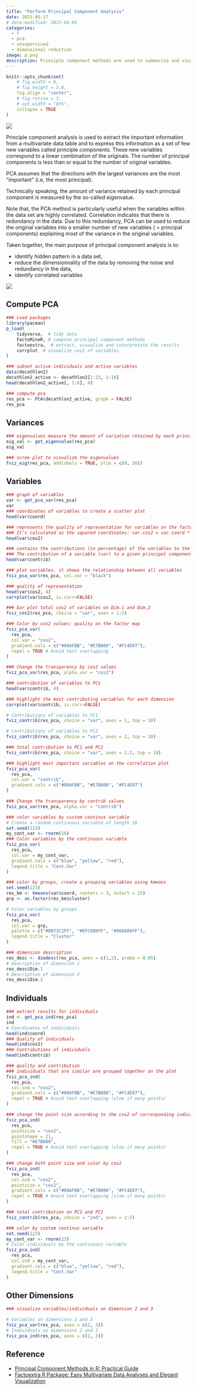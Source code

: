 ```yaml
---
title: "Perform Principal Component Analysis"
date: 2023-05-17
# date-modified: 2023-04-05
categories:
  - r
  - pca
  - unsupervised
  - dimensional reduction
image: p.png
description: Principle component methods are used to summarize and viusalize the information contained in a large multivariate datasets.
---
```

```r
knitr::opts_chunk$set(
    # fig.width = 6, 
    # fig.height = 3.8,
    fig.align = "center", 
    # fig.retina = 3,
    # out.width = "85%", 
    collapse = TRUE
)
```
![](pca.png)



Principle component analysis is used to extract the important information from a multivariate data table and to express this information as a set of few new variables called principle components. These new variables correspond to a linear combination of the originals. The number of principal components is less than or equal to the number of original variables.

PCA assumes that the directions with the largest variances are the most “important” (i.e, the most principal).

Technically speaking, the amount of variance retained by each principal component is measured by the so-called eigenvalue.

Note that, the PCA method is particularly useful when the variables within the data set are highly correlated. Correlation indicates that there is redundancy in the data. Due to this redundancy, PCA can be used to reduce the original variables into a smaller number of new variables ( = principal components) explaining most of the variance in the original variables.



Taken together, the main purpose of principal component analysis is to:

  - identify hidden pattern in a data set,
  - reduce the dimensionnality of the data by removing the noise and redundancy in the data,
  - identify correlated variables

![](pca2.png)

## Compute PCA

```r
### Load packages
library(pacman)
p_load(
    tidyverse,  # tidy data
    FactoMineR, # compute principal component methods
    factoextra,  # extract, visualize and interpretate the results
    corrplot  # visualize cos2 of variables
)

### subset active individuals and active variables
data(decathlon2)
decathlon2_active <- decathlon2[1:23, 1:10]
head(decathlon2_active[, 1:6], 4)

### compute pca
res_pca <- PCA(decathlon2_active, graph = FALSE)
res_pca
``` 


## Variances

```r
### eigenvalues measure the amount of variation retained by each principal component
eig_val <- get_eigenvalue(res_pca)
eig_val

### scree plot to visualize the eigenvalues
fviz_eig(res_pca, addlabels = TRUE, ylim = c(0, 50))
```

## Variables

```r
### graph of variables
var <- get_pca_var(res_pca)
var
### coordinates of variables to create a scatter plot
head(var$coord)

### represents the quality of representation for variables on the factor map. 
### It’s calculated as the squared coordinates: var.cos2 = var.coord * var.coord.
head(var$cos2)

### contains the contributions (in percentage) of the variables to the principal components. 
### The contribution of a variable (var) to a given principal component is (in percentage) : (var.cos2 * 100) / (total cos2 of the component).
head(var$contrib)

### plot variables. it shows the relationship between all variables
fviz_pca_var(res_pca, col.var = "black")

### quality of representation
head(var$cos2, 4)
corrplot(var$cos2, is.corr=FALSE)

### bar plot total cos2 of variables on Dim.1 and Dim.2
fviz_cos2(res_pca, choice = "var", axes = 1:2)

### Color by cos2 values: quality on the factor map
fviz_pca_var(
  res_pca, 
  col.var = "cos2",
  gradient.cols = c("#00AFBB", "#E7B800", "#FC4E07"), 
  repel = TRUE # Avoid text overlapping
)

### Change the transparency by cos2 values
fviz_pca_var(res_pca, alpha.var = "cos2")

### contribution of variables to PCs
head(var$contrib, 4)

### highlight the most contributing variables for each dimension
corrplot(var$contrib, is.corr=FALSE)

# Contributions of variables to PC1
fviz_contrib(res_pca, choice = "var", axes = 1, top = 10)

# Contributions of variables to PC2
fviz_contrib(res_pca, choice = "var", axes = 2, top = 10)

### total contribution to PC1 and PC2 
fviz_contrib(res_pca, choice = "var", axes = 1:2, top = 10)

### highlight most important variables on the correlation plot
fviz_pca_var(
  res_pca, 
  col.var = "contrib",
  gradient.cols = c("#00AFBB", "#E7B800", "#FC4E07")
)

### Change the transparency by contrib values
fviz_pca_var(res_pca, alpha.var = "contrib")

### color variables by custom continus variable
# Create a random continuous variable of length 10
set.seed(123)
my_cont_var <- rnorm(10)
### Color variables by the continuous variable
fviz_pca_var(
  res_pca, 
  col.var = my_cont_var,
  gradient.cols = c("blue", "yellow", "red"),
  legend.title = "Cont.Var"
)

### color by groups, create a grouping variables using kmeans
set.seed(123)
res_km <- kmeans(var$coord, centers = 3, nstart = 25)
grp <- as.factor(res_km$cluster)

# Color variables by groups
fviz_pca_var(
  res_pca, 
  col.var = grp, 
  palette = c("#0073C2FF", "#EFC000FF", "#868686FF"),
  legend.title = "Cluster"
)

### dimension description
res_desc <- dimdesc(res_pca, axes = c(1,2), proba = 0.05)
# Description of dimension 1
res_desc$Dim.1
# Description of dimension 2
res_desc$Dim.2
```

## Individuals

```r
### extract results for individuals
ind <- get_pca_ind(res_pca)
ind
# Coordinates of individuals
head(ind$coord)
### Quality of individuals
head(ind$cos2)
### Contributions of individuals
head(ind$contrib)

### quality and contribution
### individuals that are similar are grouped together on the plot
fviz_pca_ind(
  res_pca, 
  col.ind = "cos2", 
  gradient.cols = c("#00AFBB", "#E7B800", "#FC4E07"),
  repel = TRUE # Avoid text overlapping (slow if many points)
)

### change the point size according to the cos2 of corresponding individuals
fviz_pca_ind(
  res_pca, 
  pointsize = "cos2", 
  pointshape = 21, 
  fill = "#E7B800",
  repel = TRUE # Avoid text overlapping (slow if many points)
)

### change both point size and color by cos2
fviz_pca_ind(
  res_pca, 
  col.ind = "cos2", 
  pointsize = "cos2",
  gradient.cols = c("#00AFBB", "#E7B800", "#FC4E07"),
  repel = TRUE # Avoid text overlapping (slow if many points)
)

### total contribution on PC1 and PC2
fviz_contrib(res_pca, choice = "ind", axes = 1:2)

### color by custom continus variable
set.seed(123)
my_cont_var <- rnorm(23)
# Color individuals by the continuous variable
fviz_pca_ind(
  res_pca, 
  col.ind = my_cont_var,
  gradient.cols = c("blue", "yellow", "red"),
  legend.title = "Cont.Var"
)
```

## Other Dimensions

```r
### visualize variables/individuals on dimension 2 and 3

# Variables on dimensions 2 and 3
fviz_pca_var(res_pca, axes = c(2, 3))
# Individuals on dimensions 2 and 3
fviz_pca_ind(res_pca, axes = c(2, 3))
```



## Reference

- [Principal Component Methods in R: Practical Guide](http://www.sthda.com/english/articles/31-principal-component-methods-in-r-practical-guide/112-pca-principal-component-analysis-essentials/)
- [Factoextra R Package: Easy Multivariate Data Analyses and Elegant Visualization](https://www.r-bloggers.com/2017/02/factoextra-r-package-easy-multivariate-data-analyses-and-elegant-visualization/)


